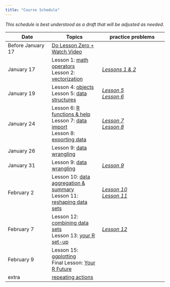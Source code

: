 ```yaml
---
title: "Course Schedule"
---
```


*This schedule is best understood as a draft that will be adjusted as needed.* 


| Date            |   Topics          |       practice problems |
|-----------------|-------------------|-------------------------|
| Before January 17 | [Do Lesson Zero + Watch Video](lessons/Lesson00.qmd) |    |
| January 17 | Lesson 1: [math operators](lessons/Lesson01.qmd)\
                  Lesson 2: [vectorization](lessons/Lesson02.qmd) |  [*Lessons 1 & 2*](practice/practice-A.qmd) |
| January 19 | Lesson 4: [objects](lessons/Lesson04.qmd)\
                  Lesson 5: [data structures](lessons/Lesson05.qmd) |    [*Lesson 5*](practice/practice-B.qmd) \
                                                                          [*Lesson 6*](practice/practice-C.qmd)  |
| January 24 | Lesson 6: [R functions & help](lessons/Lesson06.qmd)\
               Lesson 7: [data import](lessons/Lesson07.qmd) \
               Lesson 8: [exporting data](lessons/Lesson08.qmd) | [*Lesson 7*](practice/practice-D.qmd) \
                                                                  [*Lesson 8*](practice/practice-E.qmd) |
| January 26   | Lesson 9: [data wrangling](lessons/Lesson09.qmd) |    |
| January 31    |  Lesson 9: [data wrangling](lessons/Lesson09.qmd) |  [*Lesson 9*](practice/practice-F.qmd)  |
| February 2  | Lesson 10: [data aggregation & summary](lessons/Lesson10.qmd)\
                Lesson 11: [reshaping data sets](lessons/Lesson11.qmd) | [*Lesson 10*](practice/practice-G.qmd)\
                                     [*Lesson 11*](practice/practice-H.qmd) | 
| February 7  | Lesson 12: [combining data sets](lessons/Lesson12.qmd)  \
                Lesson 13: [your R set-up](lessons/Lesson13.qmd) |   [*Lesson 12*](practice/practice-I.qmd) |
| February 9  |  Lesson 15: [ggplotting](lessons/Lesson15.qmd) \
                 Final Lesson: [Your R Future](lessons/final_Lesson.qmd) |    |
| extra  | [repeating actions](lessons/Lesson16.qmd) |   |


